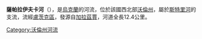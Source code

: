 '''薩帕拉伊夫卡河'''（{{lang-uk|Сапалаївка}}），是[[烏克蘭|烏克蘭]]的河流，位於該國西北部[[沃倫州|沃倫州]]，屬於[[斯特里河|斯特里河]]的支流，流經[[盧茨克區|盧茨克區]]，發源自[[加拉茲賈|加拉茲賈]]，河道全長12.4公里。

{{DEFAULTSORT:Сапалаївка}}
[[Category:沃倫州河流|Category:沃倫州河流]]


{{Ukraine-river-stub}}